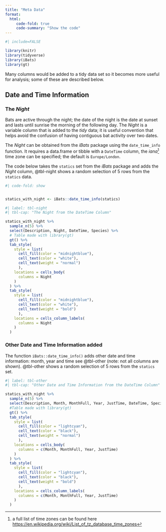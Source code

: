 ```yaml
---
title: "Meta Data"
format: 
  html:
     code-fold: true
     code-summary: "Show the code"
---
```


```r
#| include=FALSE

library(knitr)
library(tidyverse)
library(iBats)
library(gt)


```

Many columns would be added to a tidy data set so it becomes more useful for analysis; some of these are described below.

## Date and Time Information

### The *Night*

Bats are active through the night; the date of the night is the date at sunset and lasts until sunrise the morning of the following day. The *Night* is a variable column that is added to the *tidy* data; it is useful convention that helps avoid the confusion of having contiguous bat activity over two dates.

The *Night* can be obtained from the *iBats* package using the `date_time_info` function. It requires a data.frame or tibble with a `DateTime` column, the *iana*[^1] time zone can be specified; the default is `Europe/London`.

[^1]: a full list of time zones can be found here <https://en.wikipedia.org/wiki/List_of_tz_database_time_zones>

The code below takes the `statics` set from the *iBats* package and adds the *Night* column, @tbl-night shows a random selection of 5 rows from the `statics` data.

```r
#| code-fold: show


statics_with_night <- iBats::date_time_info(statics)

```

```r
#| label: tbl-night
#| tbl-cap: "The Night from the DateTime Column"

statics_with_night %>% 
  sample_n(5) %>% 
  select(Description, Night, DateTime, Species) %>% 
  # Table made with library(gt)
  gt() %>% 
  tab_style(
    style = list(
      cell_fill(color = "midnightblue"),
      cell_text(color = "white"),
      cell_text(weight = "normal")
      ),
    locations = cells_body(
      columns = Night
    )
  ) %>% 
  tab_style(
    style = list(
      cell_fill(color = "midnightblue"),
      cell_text(color = "white"),
      cell_text(weight = "bold")
      ),
    locations = cells_column_labels(
      columns = Night
    )
  )
```

### Other Date and Time Information added

The function `iBats::date_time_info()` adds other date and time information: month, year and time see @tbl-other (note: not all columns are shown). @tbl-other shows a random selection of 5 rows from the `statics` set.

```r
#| label: tbl-other
#| tbl-cap: "Other Date and Time Information from the DateTime Column"

statics_with_night %>% 
  sample_n(5) %>% 
  select(Description, Month, MonthFull, Year, JustTime, DateTime, Species) %>% 
  #Table made with library(gt)
  gt() %>% 
  tab_style(
    style = list(
      cell_fill(color = "lightcyan"),
      cell_text(color = "black"),
      cell_text(weight = "normal")
      ),
    locations = cells_body(
      columns = c(Month, MonthFull, Year, JustTime)
    )
  ) %>% 
  tab_style(
    style = list(
      cell_fill(color = "lightcyan"),
      cell_text(color = "black"),
      cell_text(weight = "bold")
      ),
    locations = cells_column_labels(
      columns = c(Month, MonthFull, Year, JustTime)
    )
  )
```
